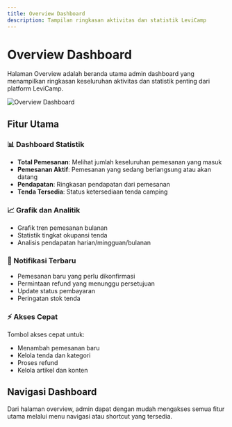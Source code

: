 ```yaml
---
title: Overview Dashboard
description: Tampilan ringkasan aktivitas dan statistik LeviCamp
---
```


# Overview Dashboard

Halaman Overview adalah beranda utama admin dashboard yang menampilkan ringkasan keseluruhan aktivitas dan statistik penting dari platform LeviCamp.

![Overview Dashboard](/admin-dashboard/overview.jpg)


## Fitur Utama

### 📊 Dashboard Statistik
- **Total Pemesanan**: Melihat jumlah keseluruhan pemesanan yang masuk
- **Pemesanan Aktif**: Pemesanan yang sedang berlangsung atau akan datang
- **Pendapatan**: Ringkasan pendapatan dari pemesanan
- **Tenda Tersedia**: Status ketersediaan tenda camping

### 📈 Grafik dan Analitik
- Grafik tren pemesanan bulanan
- Statistik tingkat okupansi tenda
- Analisis pendapatan harian/mingguan/bulanan

### 🔔 Notifikasi Terbaru
- Pemesanan baru yang perlu dikonfirmasi
- Permintaan refund yang menunggu persetujuan
- Update status pembayaran
- Peringatan stok tenda

### ⚡ Akses Cepat
Tombol akses cepat untuk:
- Menambah pemesanan baru
- Kelola tenda dan kategori
- Proses refund
- Kelola artikel dan konten

## Navigasi Dashboard

Dari halaman overview, admin dapat dengan mudah mengakses semua fitur utama melalui menu navigasi atau shortcut yang tersedia.
